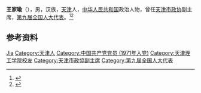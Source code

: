 '''王家瑜'''（{{bd|1945年|9月|}}），男，汉族，[[天津|天津]]人，[[中华人民共和国|中华人民共和国]]政治人物，曾任[[天津市政协|天津市政协]]副主席，[[第九届全国人大代表|第九届全国人大代表]]。<ref>{{Cite book|title=中华人民共和国职官志|author=何虎生, 李耀东, 向常福主编|publisher=中国社会出版社|year=2003|isbn=9787800883934|location=北京|pages=}}</ref><ref>{{Cite web|title=王家瑜同志简历|url=http://tianjin.enorth.com.cn/system/2007/09/10/001931256.shtml|accessdate=2020-09-29|work=北方网|archive-date=2008-01-28|archive-url=https://web.archive.org/web/20080128073411/http://tianjin.enorth.com.cn/system/2007/09/10/001931256.shtml|dead-url=no}}</ref>

== 参考资料 ==
{{reflist}}

{{中国人物小作品}}

{{Authority control}}
{{DEFAULTSORT:Wang王}}
[[Category:王姓|Jia]]
[[Category:天津人|Category:天津人]]
[[Category:中国共产党党员_(1971年入党)|Category:中国共产党党员 (1971年入党)]]
[[Category:天津理工学院校友|Category:天津理工学院校友]]
[[Category:天津市政協副主席|Category:天津市政協副主席]]
[[Category:第九届全国人大代表|Category:第九届全国人大代表]]